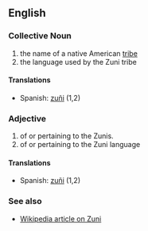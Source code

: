 ==English==

===Collective Noun===

# the name of a native American [[tribe]]
# the language used by the Zuni tribe

====Translations====
*Spanish: [[zuñi]] (1,2)

===Adjective===

# of or pertaining to the Zunis.
# of or pertaining to the Zuni language

====Translations====

*Spanish: [[zuñi]] (1,2)

===See also===

*[[en:Zuni|Wikipedia article on Zuni]]